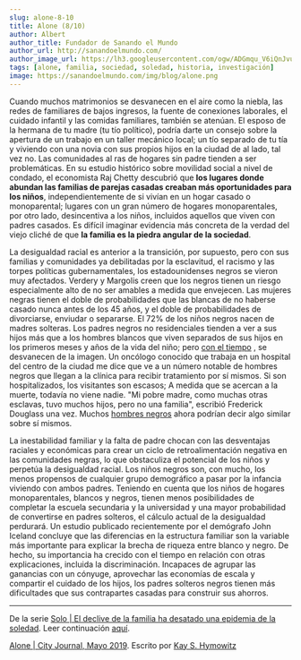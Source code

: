 ```yaml
---
slug: alone-8-10
title: Alone (8/10)
author: Albert
author_title: Fundador de Sanando el Mundo
author_url: http://sanandoelmundo.com/
author_image_url: https://lh3.googleusercontent.com/ogw/ADGmqu_V6iQnJvuIOUFQJ8ebZQW6vvBd8lk0fipmF92Z
tags: [alone, familia, sociedad, soledad, historia, investigación]
image: https://sanandoelmundo.com/img/blog/alone.png
---
```



<Redirect to="/articles/alone-el-declive-de-la-familia-la-epidemia-de-la-soledad" />

Cuando muchos matrimonios se desvanecen en el aire como la niebla, las redes de familiares de bajos ingresos, la fuente de conexiones laborales, el cuidado infantil y las comidas familiares, también se atenúan. El esposo de la hermana de tu madre (tu tío político), podría darte un consejo sobre la apertura de un trabajo en un taller mecánico local; un tío separado de tu tía y viviendo con una novia con sus propios hijos en la ciudad de al lado, tal vez no. Las comunidades al ras de hogares sin padre tienden a ser problemáticas. En su estudio histórico sobre movilidad social a nivel de condado, el economista Raj Chetty descubrió que **los lugares donde abundan las familias de parejas casadas creaban más oportunidades para los niños**, independientemente de si vivían en un hogar casado o monoparental; lugares con un gran número de hogares monoparentales, por otro lado, desincentiva a los niños, incluidos aquellos que viven con padres casados. Es difícil imaginar evidencia más concreta de la verdad del viejo cliché de que **la familia es la piedra angular de la sociedad**.

La desigualdad racial es anterior a la transición, por supuesto, pero con sus familias y comunidades ya debilitadas por la esclavitud, el racismo y las torpes políticas gubernamentales, los estadounidenses negros se vieron muy afectados. Verdery y Margolis creen que los negros tienen un riesgo especialmente alto de no ser amables a medida que envejecen. Las mujeres negras tienen el doble de probabilidades que las blancas de no haberse casado nunca antes de los 45 años, y el doble de probabilidades de divorciarse, enviudar o separarse. El 72% de los niños negros nacen de madres solteras. Los padres negros no residenciales tienden a ver a sus hijos más que a los hombres blancos que viven separados de sus hijos en los primeros meses y años de la vida del niño; pero [con el tiempo](https://www.ncbi.nlm.nih.gov/pmc/articles/PMC2858317/) , se desvanecen de la imagen. Un oncólogo conocido que trabaja en un hospital del centro de la ciudad me dice que ve a un número notable de hombres negros que llegan a la clínica para recibir tratamiento por sí mismos. Si son hospitalizados, los visitantes son escasos; A medida que se acercan a la muerte, todavía no viene nadie. "Mi pobre madre, como muchas otras esclavas, tuvo muchos hijos, pero no una familia", escribió Frederick Douglass una vez. Muchos [hombres negros](https://www.pnas.org/content/114/42/11109) ahora podrían decir algo similar sobre sí mismos.

La inestabilidad familiar y la falta de padre chocan con las desventajas raciales y económicas para crear un ciclo de retroalimentación negativa en las comunidades negras, lo que obstaculiza el potencial de los niños y perpetúa la desigualdad racial. Los niños negros son, con mucho, los menos propensos de cualquier grupo demográfico a pasar por la infancia viviendo con ambos padres. Teniendo en cuenta que los niños de hogares monoparentales, blancos y negros, tienen menos posibilidades de completar la escuela secundaria y la universidad y una mayor probabilidad de convertirse en padres solteros, el cálculo actual de la desigualdad perdurará. Un estudio publicado recientemente por el demógrafo John Iceland concluye que las diferencias en la estructura familiar son la variable más importante para explicar la brecha de riqueza entre blanco y negro. De hecho, su importancia ha crecido con el tiempo en relación con otras explicaciones, incluida la discriminación. Incapaces de agrupar las ganancias con un cónyuge, aprovechar las economías de escala y compartir el cuidado de los hijos, los padres solteros negros tienen más dificultades que sus contrapartes casadas para construir sus ahorros.


--------
De la serie [Solo | El declive de la familia ha desatado una epidemia de la soledad](/blog/alone/). Leer continuación [aquí](/blog/alone-9-10).

<div className="alert alert--secondary" role="info">
  <a href="https://www.city-journal.org/decline-of-family-loneliness-epidemic">Alone | City Journal, Mayo 2019</a>. Escrito por <a href="https://www.city-journal.org/contributor/kay-s-hymowitz_90">Kay S. Hymowitz</a>
</div>